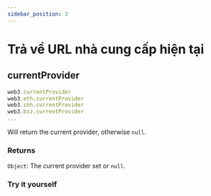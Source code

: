 ```yaml
---
sidebar_position: 3
---
```


# Trả về URL nhà cung cấp hiện tại
## currentProvider
```javascript
web3.currentProvider
web3.eth.currentProvider
web3.shh.currentProvider
web3.bzz.currentProvider
...
```
Will return the current provider, otherwise `null`.
### Returns
`Object`: The current provider set or `null`.
### Try it yourself
<CurrentProvider/>